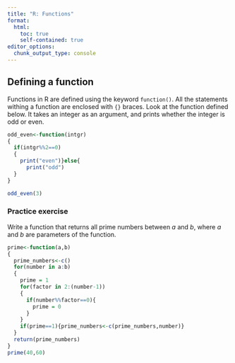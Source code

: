 ```yaml
---
title: "R: Functions"
format:
  html:
    toc: true
    self-contained: true
editor_options: 
  chunk_output_type: console
---
```


## Defining a function

Functions in R are defined using the keyword `function()`. All the statements withing a function are enclosed with `{}` braces. Look at the function defined below. It takes an integer as an argument, and prints whether the integer is odd or even.


```r
odd_even<-function(intgr)
{
  if(intgr%%2==0)
  {
    print("even")}else{
      print("odd")
  }
}

odd_even(3)
```


### Practice exercise

Write a function that returns all prime numbers between $a$ and $b$, where $a$ and $b$ are parameters of the function.


```r
prime<-function(a,b)
{
  prime_numbers<-c()
  for(number in a:b)
  {
    prime = 1
    for(factor in 2:(number-1))
    {
      if(number%%factor==0){
        prime = 0
      }
    }
    if(prime==1){prime_numbers<-c(prime_numbers,number)}
  }
  return(prime_numbers)
}
prime(40,60)
```